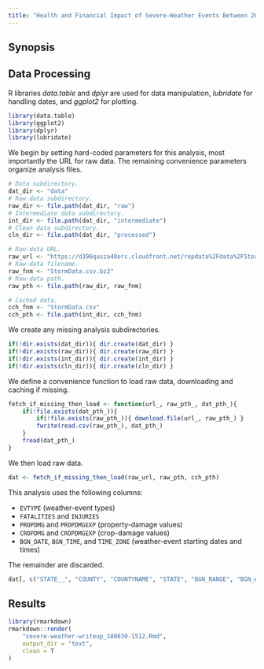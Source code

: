 ```yaml
---
title: "Health and Financial Impact of Severe-Weather Events Between 2005 and 2011"
---
```


## Synopsis

## Data Processing

R libraries _data.table_ and _dplyr_ are used for data manipulation, _lubridate_ for handling dates, and _ggplot2_ for plotting.

```r
library(data.table)
library(ggplot2)
library(dplyr)
library(lubridate)
```

We begin by setting hard-coded parameters for this analysis, most importantly the URL for raw data. The remaining convenience parameters organize analysis files.

```r
# Data subdirectory.
dat_dir <- "data"
# Raw data subdirectory.
raw_dir <- file.path(dat_dir, "raw")
# Intermediate data subdirectory.
int_dir <- file.path(dat_dir, "intermediate")
# Clean data subdirectory.
cln_dir <- file.path(dat_dir, "processed")

# Raw-data URL.
raw_url <- "https://d396qusza40orc.cloudfront.net/repdata%2Fdata%2FStormData.csv.bz2"
# Raw-data filename.
raw_fnm <- "StormData.csv.bz2"
# Raw-data path.
raw_pth <- file.path(raw_dir, raw_fnm)

# Cached data.
cch_fnm <- "StormData.csv"
cch_pth <- file.path(int_dir, cch_fnm)
```

We create any missing analysis subdirectories.

```r
if(!dir.exists(dat_dir)){ dir.create(dat_dir) }
if(!dir.exists(raw_dir)){ dir.create(raw_dir) }
if(!dir.exists(int_dir)){ dir.create(int_dir) }
if(!dir.exists(cln_dir)){ dir.create(cln_dir) }
```

We define a convenience function to load raw data, downloading and caching if missing.

```r
fetch_if_missing_then_load <- function(url_, raw_pth_, dat_pth_){
    if(!file.exists(dat_pth_)){
        if(!file.exists(raw_pth_)){ download.file(url_, raw_pth_) }
        fwrite(read.csv(raw_pth_), dat_pth_)
    }
    fread(dat_pth_)
}
```

We then load raw data.

```r
dat <- fetch_if_missing_then_load(raw_url, raw_pth, cch_pth)
```

This analysis uses the following columns:

- `EVTYPE` (weather-event types)
- `FATALITIES` and `INJURIES`
- `PROPDMG` and `PROPDMGEXP` (property-damage values)
- `CROPDMG` and `CROPDMGEXP` (crop-damage values)
- `BGN_DATE`, `BGN_TIME`, and `TIME_ZONE` (weather-event starting dates and times)

The remainder are discarded.

```r
dat[, c("STATE__", "COUNTY", "COUNTYNAME", "STATE", "BGN_RANGE", "BGN_AZI", "BGN_LOCATI", "END_DATE", "END_TIME", "COUNTY_END", "COUNTYENDN", "END_RANGE", "END_AZI", "END_LOCATI", "LENGTH", "WIDTH", "F", "MAG", "WFO", "STATEOFFIC", "ZONENAMES", "LATITUDE", "LONGITUDE", "LATITUDE_E", "LONGITUDE_", "REMARKS", "REFNUM") := NULL]
```

## Results

```r
library(rmarkdown)
rmarkdown::render(
    "severe-weather-writeup_180630-1512.Rmd",
    output_dir = "text",
    clean = T
)
```
